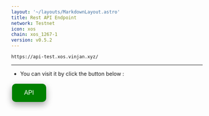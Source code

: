 ```yaml
---
layout: '~/layouts/MarkdownLayout.astro'
title: Rest API Endpoint
network: Testnet
icon: xos
chain: xos_1267-1
version: v0.5.2
---
```


```
https://api-test.xos.vinjan.xyz/
```
--------------

- You can visit it by click the button below :
<a href="https://api-test.xos.vinjan.xyz/" target="_blank">
  <button style="background-color: green; border: none; color: white; padding: 15px 32px; text-align: center; text-decoration: none; display: inline-block; font-size: 16px; margin: 4px 2px; cursor: pointer; border-radius: 10px; box-shadow: 0 8px 16px 0 rgba(0,0,0,0.2), 0 6px 20px 0 rgba(0,0,0,0.19);" onmouseover="this.style.boxShadow='0 0 0 4px rgba(0,255,0,0.5)'" onmouseout="this.style.boxShadow='0 8px 16px 0 rgba(0,0,0,0.2), 0 6px 20px 0 rgba(0,0,0,0.19)'">API</button>
</a>
